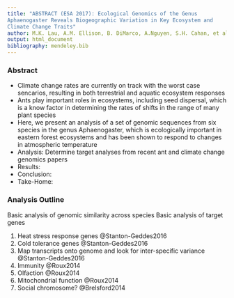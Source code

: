 ```yaml
---
title: "ABSTRACT (ESA 2017): Ecological Genomics of the Genus
Aphaenogaster Reveals Biogeographic Variation in Key Ecosystem and
Climate Change Traits"
author: M.K. Lau, A.M. Ellison, B. DiMarco, A.Nguyen, S.H. Cahan, et al.
output: html_document
bibliography: mendeley.bib
---
```


### Abstract

- Climate change rates are currently on track with the worst case
  sencarios, resulting in both terrestrial and aquatic ecosystem responses
- Ants play important roles in ecosystems, including seed dispersal,
  which is a know factor in determining the rates of shifts in the
  range of many plant species
- Here, we present an analysis of a set of genomic sequences from six
  species in the genus Aphaenogaster, which is ecologically important
  in eastern forest ecosystems and has been shown to respond to
  changes in atmospheric temperature
- Analysis: Determine target analyses from recent ant and climate change
  genomics papers
- Results: 
- Conclusion:
- Take-Home:

### Analysis Outline

Basic analysis of genomic similarity across species
Basic analysis of target genes

1. Heat stress response genes @Stanton-Geddes2016
2. Cold tolerance genes @Stanton-Geddes2016
3. Map transcripts onto genome and look for inter-specific variance @Stanton-Geddes2016
4. Immunity @Roux2014
5. Olfaction @Roux2014
6. Mitochondrial function @Roux2014
7. Social chromosome? @Brelsford2014
